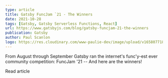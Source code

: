 ```yaml
---
type: article
title: Gatsby FuncJam `21 - The Winners
date: 2021-10-28
tags: [Gatsby, Gatsby Serverless Functions, React]
url: https://www.gatsbyjs.com/blog/gatsby-funcjam-21-the-winners
publication: Gatsby
author: Paul Scanlon
logo: https://res.cloudinary.com/www-paulie-dev/image/upload/v1658077182/paulie.dev/Logos/gatsby-logo_dgbkjm.png
---
```


From August through September Gatsby ran the internet's func'y-est ever community competition: FuncJam '21 -- And here
are the winners!

<MarkdownCtaLink href="https://www.gatsbyjs.com/blog/gatsby-funcjam-21-the-winners">Read article</MarkdownCtaLink>
